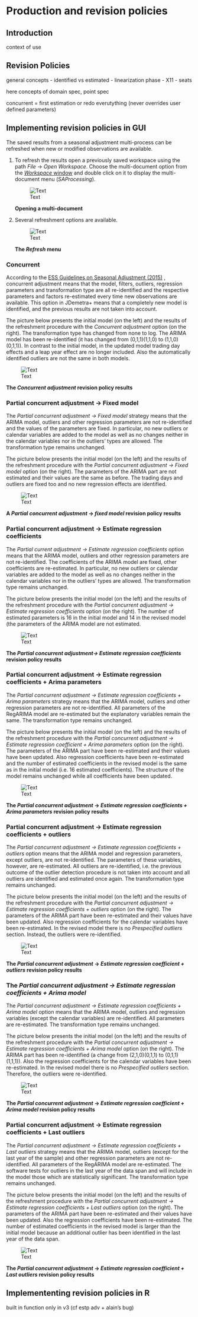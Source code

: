 # Production and revision policies {.unnumbered}

## Introduction 

context of use 

## Revision Policies

general concepts
- identified vs estimated 
- linearization phase 
- X11
- seats 

here concepts of domain spec, point spec 

concurrent = first estimation 
or redo everutything (never overrides user defined parameters)

## Implementing revision policies in GUI

The saved results from a seasonal adjustment multi-process can be
refreshed when new or modified observations are available.

1.  To refresh the results open a previously saved workspace using the
    path *File* → *Open Workspace*. Choose the multi-document option
    from the [*Workspace* window](../reference-manual/workspace.html)
    and double click on it to display the multi-document menu
    (*SAProcessing*).

    ![Text](All_images/UDimage21.jpg)

    **Opening a multi-document**

2.  Several refreshment options are available.

    ![Text](All_images/UDimage22.jpg)

    **The *Refresh* menu**

### Concurrent

According to the [ESS Guidelines on Seasonal Adjustment
(2015)](https://ec.europa.eu/eurostat/documents/3859598/6830795/KS-GQ-15-001-EN-N.pdf/d8f1e5f5-251b-4a69-93e3-079031b74bd3)
, concurrent adjustment means that the model, filters, outliers,
regression parameters and transformation type are all re-identified and
the respective parameters and factors re-estimated every time new
observations are available. This option in JDemetra+ means that a
completely new model is identified, and the previous results are not
taken into account.

The picture below presents the initial model (on the left) and the
results of the refreshment procedure with the *Concurrent adjustment*
option (on the right). The transformation type has changed from none to
log. The ARIMA model has been re-identified (it has changed from
(0,1,1)(1,1,0) to (1,1,0)(0,1,1)). In contrast to the initial model, in
the updated model trading day effects and a leap year effect are no
longer included. Also the automatically identified outliers are not the
same in both models.

![Text](All_images/UG_PCA_image2.jpg)

**The *Concurrent adjustment* revision policy results**

### Partial concurrent adjustment → Fixed model

The *Partial concurrent adjustment → Fixed model* strategy means that
the ARIMA model, outliers and other regression parameters are not
re-identified and the values of the parameters are fixed. In particular,
no new outliers or calendar variables are added to the model as well as
no changes neither in the calendar variables nor in the outliers' types
are allowed. The transformation type remains unchanged.

The picture below presents the initial model (on the left) and the
results of the refreshment procedure with the *Partial concurrent
adjustment → Fixed model* option (on the right). The parameters of the
ARIMA part are not estimated and their values are the same as before.
The trading days and outliers are fixed too and no new regression
effects are identified.

![Text](All_images/UDimage23.jpg)

**A *Partial concurrent adjustment* → *fixed model* revision policy
results**

### Partial concurrent adjustment → Estimate regression coefficients

The *Partial current adjustment → Estimate regression coefficients*
option means that the ARIMA model, outliers and other regression
parameters are not re-identified. The coefficients of the ARIMA model
are fixed, other coefficients are re-estimated. In particular, no new
outliers or calendar variables are added to the model as well as no
changes neither in the calendar variables nor in the outliers' types are
allowed. The transformation type remains unchanged.

The picture below presents the initial model (on the left) and the
results of the refreshment procedure with the *Partial concurrent
adjustment* *→ Estimate regression coefficients* option (on the right).
The number of estimated parameters is 16 in the initial model and 14 in
the revised model (the parameters of the ARIMA model are not estimated.

![Text](All_images/UDimage24.jpg)

**The *Partial concurrent adjustment→ Estimate regression coefficients*
revision policy results**

### Partial concurrent adjustment → Estimate regression coefficients + Arima parameters

The *Partial concurrent adjustment → Estimate regression coefficients +
Arima parameters* strategy means that the ARIMA model, outliers and
other regression parameters are not re-identified. All parameters of the
RegARIMA model are re-estimated but the explanatory variables remain the
same. The transformation type remains unchanged.

The picture below presents the initial model (on the left) and the
results of the refreshment procedure with the *Partial* *concurrent
adjustment → Estimate regression coefficient + Arima parameters* option
(on the right). The parameters of the ARIMA part have been re-estimated
and their values have been updated. Also regression coefficients have
been re-estimated and the number of estimated coefficients in the
revised model is the same as in the initial model (i.e. 16 estimated
coefficients). The structure of the model remains unchanged while all
coefficients have been updated.

![Text](All_images/UDimage25.jpg)

**The *Partial concurrent adjustment* → *Estimate regression
coefficients + Arima parameters* revision policy results**

### Partial concurrent adjustment → Estimate regression coefficients + outliers

The *Partial concurrent adjustment → Estimate regression coefficients +
outliers* option means that the ARIMA model and regression parameters,
except outliers, are not re-identified. The parameters of these
variables, however, are re-estimated. All outliers are re-identified,
i.e. the previous outcome of the outlier detection procedure is not
taken into account and all outliers are identified and estimated once
again. The transformation type remains unchanged.

The picture below presents the initial model (on the left) and the
results of the refreshment procedure with the *Partial concurrent
adjustment → Estimate regression coefficients + outliers* option (on the
right). The parameters of the ARIMA part have been re-estimated and
their values have been updated. Also regression coefficients for the
calendar variables have been re-estimated. In the revised model there is
no *Prespecified outliers* section. Instead, the outliers were
re-identified.

![Text](All_images/UDimage27.jpg)

**The *Partial concurrent adjustment* → *Estimate regression
coefficient + outliers* revision policy results**

### The *Partial concurrent adjustment → Estimate regression coefficients + Arima model*

The *Partial concurrent adjustment → Estimate regression coefficients +
Arima model* option means that the ARIMA model, outliers and regression
variables (except the calendar variables) are re-identified. All
parameters are re-estimated. The transformation type remains unchanged.

The picture below presents the initial model (on the left) and the
results of the refreshment procedure with the *Partial concurrent
adjustment → Estimate regression coefficients + Arima model* option (on
the right). The ARIMA part has been re-identified (a change from
(2,1,0)(0,1,1) to (0,1,1)(1,1,1)). Also the regression coefficients for
the calendar variables have been re-estimated. In the revised model
there is no *Prespecified outliers* section. Therefore, the outliers
were re-identified.

![Text](All_images/UG_PCA_image1.jpg)

**The *Partial concurrent adjustment* → *Estimate regression
coefficient + Arima model* revision policy results**

### Partial concurrent adjustment → Estimate regression coefficients + Last outliers

The *Partial concurrent adjustment → Estimate regression coefficients +
Last outliers* strategy means that the ARIMA model, outliers (except for
the last year of the sample) and other regression parameters are not
re-identified. All parameters of the RegARIMA model are re-estimated.
The software tests for outliers in the last year of the data span and
will include in the model those which are statistically significant. The
transformation type remains unchanged.

The picture below presents the initial model (on the left) and the
results of the refreshment procedure with the *Partial* *concurrent
adjustment → Estimate regression coefficients + Last outliers* option
(on the right). The parameters of the ARIMA part have been re-estimated
and their values have been updated. Also the regression coefficients
have been re-estimated. The number of estimated coefficients in the
revised model is larger than the initial model because an additional
outlier has been identified in the last year of the data span.

![Text](All_images/UDimage26.jpg)

**The *Partial concurrent adjustment* → *Estimate regression
coefficient + Last outliers* revision policy results**

## Implemententing revision policies in R

built in function only in v3
(cf estp adv + alain's bug)


